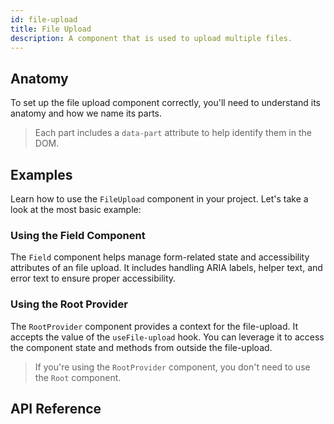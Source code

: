 ```yaml
---
id: file-upload
title: File Upload
description: A component that is used to upload multiple files.
---
```


<ComponentPreview id="FileUpload" />

## Anatomy

To set up the file upload component correctly, you'll need to understand its anatomy and how we name
its parts.

> Each part includes a `data-part` attribute to help identify them in the DOM.

<Anatomy id="file-upload" />

## Examples

Learn how to use the `FileUpload` component in your project. Let's take a look at the most basic
example:

<Example id="basic" />

### Using the Field Component

The `Field` component helps manage form-related state and accessibility attributes of an file
upload. It includes handling ARIA labels, helper text, and error text to ensure proper
accessibility.

<Example id="with-field" />

### Using the Root Provider

The `RootProvider` component provides a context for the file-upload. It accepts the value of the
`useFile-upload` hook. You can leverage it to access the component state and methods from outside
the file-upload.

<Example id="root-provider" />

> If you're using the `RootProvider` component, you don't need to use the `Root` component.

## API Reference

<ComponentTypes id="file-upload" />
